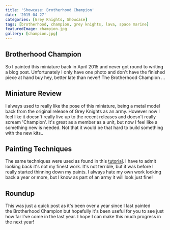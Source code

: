 ```yaml
---
title: 'Showcase: Brotherhood Champion'
date: '2015-04-27'
categories: [Grey Knights, Showcase]
tags: [brotherhood, champion, grey knights, lava, space marine]
featuredImage: champion.jpg
gallery: [champion.jpg]
---
```


## Brotherhood Champion

So I painted this miniature back in April 2015 and never got round to writing a blog post. Unfortunately I only have one photo and don't have the finished piece at hand buy hey, better late than never! The Brotherhood Champion ...

## Miniature Review

I always used to really like the pose of this miniature, being a metal model back from the original release of Grey Knights as an army. However now I feel like it doesn't really live up to the recent releases and doesn't really scream 'Champion'. It's great as a member as a unit, but now I feel like a something new is needed. Not that it would be that hard to build something with the new kits..

## Painting Techniques

The same techniques were used as found in this [tutorial](/blog/posts/tutorials/40k/grey-knights/armour). I have to admit looking back it's not my finest work. It's not terrible, but it was before I really started thinning down my paints. I always hate my own work looking back a year or more, but I know as part of an army it will look just fine!

## Roundup

This was just a quick post as it's been over a year since I last painted the Brotherhood Champion but hopefully it's been useful for you to see just how far I've come in the last year. I hope I can make this much progress in the next year!

